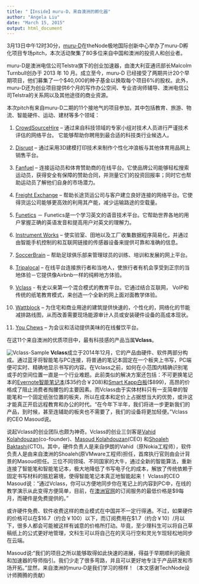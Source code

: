 ```yaml
---
title: "【Inside】muru-D，来自澳洲的孵化器"
author: "Angela Liu"
date: "March 15, 2015"
output: html_document
---
```


3月13日中午12时30分，[muru-D](https://muru-d.com/)在theNode极地国际创新中心举办了muru-D孵化项目专场pitch，本次活动聚集了80多位来自中国和澳洲的投资人和创业者。

muru-D是澳洲电信公司Telstra旗下的创业加速器，由澳大利亚通讯部长Malcolm Turnbull创办于 2013 年 10 月。成立至今，muru-D 已经接受了两期共计20个早期项目，他们募集了一个$40,000的种子基金以换取每个项目6%的股权。此外，muru-D还为创业项目提供6个月的写作办公空间、专业咨询师辅导、澳洲电信公司Telstra的关系网以及其他途径的商业资源。

本次pitch有来自muru-D二期的11个接地气的项目参加，其中包括教育、旅游、物流、智能硬件、运动、建材等多个领域：

1. [CrowdSourceHire](http://www.crowdsourcehire.com/) – 通过来自科技领域的专家小组对技术人员进行严谨技术评估的网络平台。 它能够帮助你聘用到最合适的科技类行业候选人。
                                                                                  
2. [Disrupt](http://www.disruptsurfing.com/) – 通过采用3D建模打印技术来制作个性化冲浪板与其他体育用品网上销售平台。

3. [Fanfuel](http://www.fanfuel.co/) – 连接运动员和体育赞助商的在线平台。它使品牌公司能够轻松搜索运动员，获得安全有保障的赞助合同，并测量它们的投资回报率；同时它也帮助运动员了解他们自身的市场潜力。

4. [Freight Exchange](http://www.freightexchange.com.au/) – 帮助长途货运公司与客户建立良好连接的网络平台。它使得货运公司能够更高效的利用其产能，减少运输路途的空载量。

5. [Funetics](http://www.learningfunetics.com/) － Funetics是一个学习英文的语音技术平台。它帮助世界各地的用户掌握正确的英语发音和提高用户对英文的理解力。

6. [Instrument Works](http://www.instrument-works.com/) – 使实验室、田地以及工厂收集数据程序简易化，并通过由智能手机控制的和互联网链接的传感器设备来提供可靠和准确的信息。

7. [SoccerBrain](http://soccerbra.in/) – 帮助足球俱乐部来管理球员的训练、培训和发展的网上平台。

8. [Tripalocal](http://www.tripalocal.com/) – 在线平台连接旅行者和当地人，使旅行者有机会享受到正宗的当地体验－它提供像Airbnb一样的纯粹地方体验。

9. [Vclass](http://www.vclass.com.au/) - 有史以来第一个混合模式的教育平台。它通过结合互联网， VoIP和传统的纸笔教育模式，来创造一个全新的网上面对面教学体验。

10. [Wattblock](http://www.wattblock.com.au/) – 为住宅和商业用途的建筑提供快速的，个性化的，网络化的节能减排路线图，从而改善需要现场能源审计人员或安装硬件设备的高成本现状。

11. [You Chews](http://www.youchews.com/) – 为会议和活动提供美味的在线餐饮平台。

在这11个来自澳洲的优质项目中，最有科技感的产品当属**Vclass**。

![Vclass-Sample](https://raw.githubusercontent.com/harryprince/Blog/master/muru-D/big-muru-D/big-vclass-1.jpg)
**Vclass**成立于2014年12月，它的产品由硬件、软件两部分构成。通过蓝牙将智能笔与PC连接，将普通的笔记本固定在一个板夹上书写，PC端便可实时、精确地显示书写的内容。在Vclass之前，如何在小范围内精确识别笔或手的空间位置一直是一个行业难题。此前类似的解决方案还包括：不可更换笔记本的[Evernote智能笔记本](https://app.yinxiang.com/market/feature/moleskine-family)($35约合￥208)和[Smart Kapp白板](http://smartkapp.com)($899)，高昂的价格成了阻止消费者掏腰包的主要因素。而Vclass由于实体材料只有一支简单的智能笔和一个固定纸张位置的板夹，所以在成本和定价上占据想当大的优势，或许这才能真正开启远程教育和办公的时代。“在今年下半年，我们将进一步更新我们的产品，到时候，甚至连辅助的板夹也不需要了，我们的设备将更加轻便。”Vclass的CEO Masoud说。

说起Vclass的创业团队也颇为神奇。Vclass的创业三剑客是[Vahid Kolahdouzan](https://www.linkedin.com/profile/view?id=62053396&authType=NAME_SEARCH&authToken=ypl2&locale=en_US&srchid=3364426041426430448895&srchindex=1&srchtotal=2&trk=vsrp_people_res_name&trkInfo=VSRPsearchId%3A3364426041426430448895%2CVSRPtargetId%3A62053396%2CVSRPcmpt%3Aprimary%2CVSRPnm%3A)(co-founder)、[Masoud Kolahdouzan](https://www.linkedin.com/profile/view?id=5472197&authType=name&authToken=Dqby&trk=prof-sb-browse_map-name)(CEO) 和[Shoaleh Baktashi](https://www.linkedin.com/profile/view?id=95386025&authType=NAME_SEARCH&authToken=kcPY&locale=en_US&srchid=3364426041426430521485&srchindex=1&srchtotal=1&trk=vsrp_people_res_name&trkInfo=VSRPsearchId%3A3364426041426430521485%2CVSRPtargetId%3A95386025%2CVSRPcmpt%3Aprimary%2CVSRPnm%3A)(CTO)。其中，硬件负责人是来自伊朗的Vahid（原Nokia工程师），软件负责人是由来自澳洲的Shoaleh(原VMware工程师)担任，首席执行官则由会计背景的Masoud担任。三位不同领域、不同国家的大牛，通过全新的智能算法，重新连接了智能笔和智能笔记本，极大地降低了书写电子化的成本，解放了传统依赖于固定书写材料的尴尬窘境，使得智能笔记本真正地智能起来！
Vclass的CEO Masoud说：“通过Vclass，你可以方便地同步你在笔记上的内容到PC中，在线的教学演示从此变得方便简单，目前，在[澳洲官网](https://www.vclass.com.au/pricing.html)的订阅服务的最低价格是$9每月，而硬件是免费提供的。”

或许硬件免费、软件收费这样的商业模式在中国并不一定行得通。不过，如果硬件的价格可以在$16.7（约合￥100）以下，而订阅费用在$1.7（约合￥10）/月以下，很多人都会可能被这样有诚意的价格所打动。毕竟，至少理科生可以将自己草稿纸上的公式更好地管理，文科生可以将自己在的天马行空和灵光乍现轻松地同步在云端。

Masoud说:“我们的项目之所以能够取得如此快速的进展，得益于早期顺利的融资和加速器的导师指引。我们少走了很多弯路，并且可以更好地专注于产品研发和市场开拓。”显然，来自澳洲的muru-D是我们学习的榜样！（本文感谢TechNode设计师腾腾的贡献）